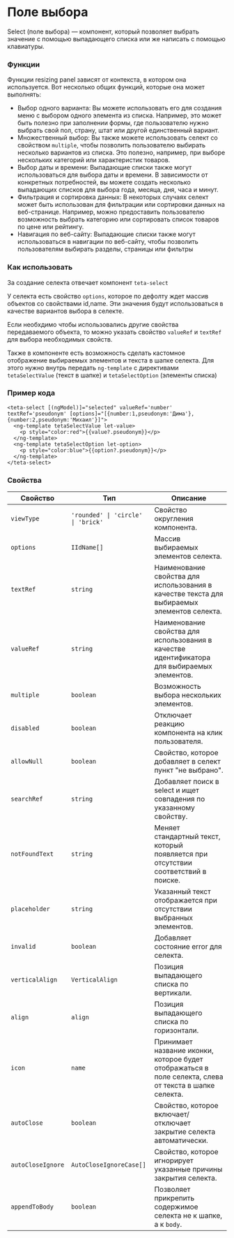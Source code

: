 
<Meta of={SelectStories} />

# Поле выбора

Select (поле выбора) — компонент, который позволяет выбрать значение с помощью выпадающего списка или же написать
с помощью клавиатуры.

### Функции

Функции resizing panel зависят от контекста, в котором она используется. Вот несколько общих функций, которые она
может выполнять:

- Выбор одного варианта: Вы можете использовать его для создания меню с выбором одного элемента из списка. Например, это
  может быть полезно при заполнении формы, где пользователю нужно выбрать свой пол, страну, штат или другой единственный
  вариант.
- Множественный выбор: Вы также можете использовать селект со свойством <code>multiple</code>, чтобы позволить
  пользователю выбирать несколько вариантов из списка. Это полезно, например, при выборе нескольких категорий или
  характеристик товаров.
- Выбор даты и времени: Выпадающие списки также могут использоваться для выбора даты и времени. В зависимости от
  конкретных потребностей, вы можете создать несколько выпадающих списков для выбора года, месяца, дня, часа и минут.
- Фильтрация и сортировка данных: В некоторых случаях селект может быть использован для фильтрации или сортировки данных
  на веб-странице. Например, можно предоставить пользователю возможность выбрать категорию или сортировать список
  товаров по цене или рейтингу.
- Навигация по веб-сайту: Выпадающие списки также могут использоваться в навигации по веб-сайту, чтобы позволить
  пользователям выбирать разделы, страницы или фильтры

### Как использовать

За создание селекта отвечает компонент `teta-select`

У селекта есть свойство `options`, которое по дефолту ждет массив объектов со свойствами id,name. Эти
значения будут использоваться в качестве вариантов выбора в селекте.

Если необхдимо чтобы использовались другие свойства передаваемого объекта, то можно указать свойство
`valueRef` и `textRef` для выбора необходимых свойств.

Также в компоненте есть возможность сделать кастомное отображение выбираемых элементов и текста в шапке селекта.
Для этого нужно внутрь передать `ng-template` с директивами `tetaSelectValue` (текст в шапке)
и `tetaSelectOption` (элементы списка)

### Пример кода

```
<teta-select [(ngModel)]="selected" valueRef='number' textRef='pseudonym' [options]="[{number:1,pseudonym:'Дима'},{number:2,pseudonym:'Михаил'}]">
  <ng-template tetaSelectValue let-value>
    <p style="color:red">{{value?.pseudonym}}</p>
  </ng-template>
  <ng-template tetaSelectOption let-option>
    <p style="color:blue">{{option?.pseudonym}}</p>
  </ng-template>
</teta-select>
```

### Свойства

| Свойство          | Тип                                | Описание                                                                                               |
| ----------------- | ---------------------------------- | ------------------------------------------------------------------------------------------------------ |
| `viewType`        | `'rounded' \| 'circle' \| 'brick'` | Свойство округления компонента.                                                                        |
| `options`         | `IIdName[]`                        | Массив выбираемых элементов селекта.                                                                   |
| `textRef`         | `string`                           | Наименование свойства для использования в качестве текста для выбираемых элементов селекта.            |
| `valueRef`        | `string`                           | Наименование свойства для использования в качестве идентификатора для выбираемых элементов.            |
| `multiple`        | `boolean`                          | Возможность выбора нескольких элементов.                                                               |
| `disabled`        | `boolean`                          | Отключает реакцию компонента на клик пользователя.                                                     |
| `allowNull`       | `boolean`                          | Свойство, которое добавляет в селект пункт "не выбрано".                                               |
| `searchRef`       | `string`                           | Добавляет поиск в select и ищет совпадения по указанному свойству.                                     |
| `notFoundText`    | `string`                           | Меняет стандартный текст, который появляется при отсутствии соответствий в поиске.                     |
| `placeholder`     | `string`                           | Указанный текст отображается при отсутствии выбранных элементов.                                       |
| `invalid`         | `boolean`                          | Добавляет состояние error для селекта.                                                                 |
| `verticalAlign`   | `VerticalAlign`                    | Позиция выпадающего списка по вертикали.                                                               |
| `align`           | `align`                            | Позиция выпадающего списка по горизонтали.                                                             |
| `icon`            | `name`                             | Принимает название иконки, которое будет отображаться в поле селекта, слева от текста в шапке селекта. |
| `autoClose`       | `boolean`                          | Свойство, которое включает/отключает закрытие селекта автоматически.                                   |
| `autoCloseIgnore` | `AutoCloseIgnoreCase[]`            | Свойство, которое игнорирует указанные причины закрытия селекта.                                       |
| `appendToBody`    | `boolean`                          | Позволяет прикрепить содержимое селекта не к шапке, а к `body`.                                        |
